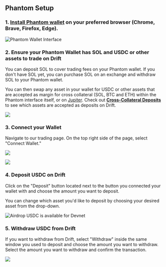 ## Phantom Setup

### 1. [Install Phantom wallet](https://phantom.app/) on your preferred browser (Chrome, Brave, Firefox, Edge).  

![Phantom Wallet Interface](public/assets/3Ms0a5cuUqfXG93pIRDkK_image.png)

### 2. Ensure your Phantom Wallet has SOL and USDC or other assets to trade on Drift

You can deposit SOL to cover trading fees on your Phantom wallet. If you don't have SOL yet, you can purchase SOL on an exchange and withdraw SOL to your Phantom wallet.

You can then swap any asset in your wallet for USDC or other assets that are accepted as margin for cross collateral (SOL, BTC and ETH) within the Phantom interface itself, or on [Jupiter](https://jup.ag/swap/SOL-USDC). Check out [**Cross-Collateral Deposits**](/getting-started/cross-collateral-deposits) to see which assets are accepted as deposits on Drift.

![](public/assets/jcnLW71e4_JwiOR7pEIwB_image.png)

### 3. Connect your Wallet  

Navigate to our trading page. On the top right side of the page, select "Connect Wallet."  

![](public/assets/9d2fRiDEH7N0kJ4zdeNeO_image.png)

![](public/assets/XMNnV520NZJxMwclE2sVF_image.png)

### 4. Deposit USDC on Drift

Click on the "Deposit" button located next to the button you connected your wallet with and choose the amount you want to deposit.

You can change which asset you'd like to deposit by choosing your desired asset from the drop-down.

![Airdrop USDC is available for Devnet](public/assets/VAhaqFxb0ZO9Dzz3G4sr9_image.png)

### 5. Withdraw USDC from Drift  

If you want to withdraw from Drift, select "Withdraw" inside the same window you used to deposit and choose the amount you want to withdraw. Select the amount you want to withdraw and confirm the transaction.  

![](public/assets/5pY_6vDUJ0V1cNv8HBGTi_image.png)
